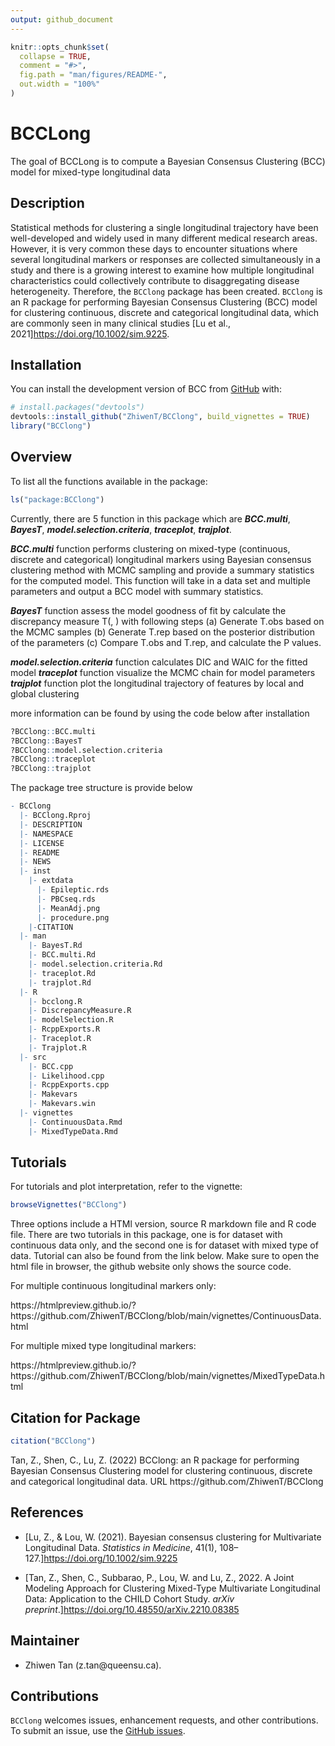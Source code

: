 ```yaml
---
output: github_document
---
```


<!-- README.md is generated from README.Rmd. Please edit that file -->

```r
knitr::opts_chunk$set(
  collapse = TRUE,
  comment = "#>",
  fig.path = "man/figures/README-",
  out.width = "100%"
)
```

# BCCLong

<!-- badges: start -->
<!-- badges: end -->

The goal of BCCLong is to compute a Bayesian Consensus Clustering (BCC) model 
for mixed-type longitudinal data

## Description

Statistical methods for clustering a single longitudinal trajectory have been well-developed and widely used in many different medical research areas. However, it is very common these days to encounter situations where several longitudinal markers or responses are collected simultaneously in a study and there is a growing interest to examine how multiple longitudinal characteristics could collectively contribute to disaggregating disease heterogeneity. Therefore, the `BCClong` package has been created.
`BCClong` is an R package for performing Bayesian Consensus Clustering (BCC) model for clustering continuous, discrete and categorical longitudinal data, which are commonly seen in many clinical studies [Lu et al., 2021]<https://doi.org/10.1002/sim.9225>. 

## Installation

You can install the development version of BCC from [GitHub](https://github.com/) with:

``` r
# install.packages("devtools")
devtools::install_github("ZhiwenT/BCClong", build_vignettes = TRUE)
library("BCClong")
```

## Overview

To list all the functions available in the package:

```r
ls("package:BCClong")
```

Currently, there are 5 function in this package which are __*BCC.multi*__, 
__*BayesT*__, __*model.selection.criteria*__, __*traceplot*__, __*trajplot*__.

__*BCC.multi*__ function performs clustering on mixed-type (continuous, discrete and
categorical) longitudinal markers using Bayesian consensus clustering method
with MCMC sampling and provide a summary statistics for the computed model. This function will take in a data set and multiple parameters and output a BCC model with summary statistics. 

__*BayesT*__ function assess the model goodness of fit by calculate the
discrepancy measure T(\bm{\y}, \bm{\Theta}) with following steps
  (a) Generate T.obs based on the MCMC samples
  (b) Generate T.rep based on the posterior distribution of the parameters
  (c) Compare  T.obs and T.rep, and calculate the P values.

__*model.selection.criteria*__ function calculates DIC and WAIC for the fitted model
__*traceplot*__ function visualize the MCMC chain for model parameters
__*trajplot*__ function plot the longitudinal trajectory of features by local and global clustering

more information can be found by using the code below after installation

```r
?BCClong::BCC.multi
?BCClong::BayesT
?BCClong::model.selection.criteria
?BCClong::traceplot
?BCClong::trajplot
```

The package tree structure is provide below

```r
- BCClong
  |- BCClong.Rproj
  |- DESCRIPTION
  |- NAMESPACE
  |- LICENSE
  |- README
  |- NEWS
  |- inst
    |- extdata
      |- Epileptic.rds
      |- PBCseq.rds
      |- MeanAdj.png
      |- procedure.png
    |-CITATION
  |- man
    |- BayesT.Rd
    |- BCC.multi.Rd
    |- model.selection.criteria.Rd
    |- traceplot.Rd
    |- trajplot.Rd
  |- R
    |- bcclong.R
    |- DiscrepancyMeasure.R
    |- modelSelection.R
    |- RcppExports.R
    |- Traceplot.R
    |- Trajplot.R
  |- src
    |- BCC.cpp
    |- Likelihood.cpp
    |- RcppExports.cpp
    |- Makevars
    |- Makevars.win
  |- vignettes
    |- ContinuousData.Rmd
    |- MixedTypeData.Rmd
```
## Tutorials

For tutorials and plot interpretation, refer to the vignette:

``` r
browseVignettes("BCClong")
```
Three options include a HTMl version, source R markdown file and R code file.
There are two tutorials in this package, one is for dataset with continuous data only, and the second one is for dataset with mixed type of data. Tutorial can also be found from the link below. Make sure to open the html file in browser, the github website only shows the source code.

For multiple continuous longitudinal markers only:

https://htmlpreview.github.io/?https://github.com/ZhiwenT/BCClong/blob/main/vignettes/ContinuousData.html

For multiple mixed type longitudinal markers:

https://htmlpreview.github.io/?https://github.com/ZhiwenT/BCClong/blob/main/vignettes/MixedTypeData.html

## Citation for Package
```r
citation("BCClong")
```
Tan, Z., Shen, C., Lu, Z. (2022) BCClong: an R package for performing Bayesian Consensus Clustering model for clustering continuous, discrete and categorical longitudinal data. URL https://github.com/ZhiwenT/BCClong
              
## References

* [Lu, Z., &amp; Lou, W. (2021). Bayesian consensus clustering for Multivariate Longitudinal Data. *Statistics in Medicine*, 41(1), 108–127.]<https://doi.org/10.1002/sim.9225>

* [Tan, Z., Shen, C., Subbarao, P., Lou, W. and Lu, Z., 2022. A Joint Modeling Approach for Clustering Mixed-Type Multivariate Longitudinal Data: Application to the CHILD Cohort Study. *arXiv preprint*.]<https://doi.org/10.48550/arXiv.2210.08385>

## Maintainer

* Zhiwen Tan (z.tan@queensu.ca). 

## Contributions

`BCClong` welcomes issues, enhancement requests, and other contributions. To submit an issue, use the [GitHub issues](https://github.com/ZhiwenT/BCClong/issues).
